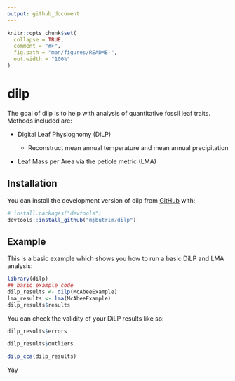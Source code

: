 ```yaml
---
output: github_document
---
```


<!-- README.md is generated from README.Rmd. Please edit that file -->

```r
knitr::opts_chunk$set(
  collapse = TRUE,
  comment = "#>",
  fig.path = "man/figures/README-",
  out.width = "100%"
)
```

# dilp

<!-- badges: start -->

<!-- badges: end -->

The goal of dilp is to help with analysis of quantitative fossil leaf traits. Methods included are:

-   Digital Leaf Physiognomy (DiLP)

    -   Reconstruct mean annual temperature and mean annual precipitation

-   Leaf Mass per Area via the petiole metric (LMA)

## Installation

You can install the development version of dilp from [GitHub](https://github.com/) with:

``` r
# install.packages("devtools")
devtools::install_github("mjbutrim/dilp")
```

## Example

This is a basic example which shows you how to run a basic DiLP and LMA analysis:

```r
library(dilp)
## basic example code
dilp_results <- dilp(McAbeeExample)
lma_results <- lma(McAbeeExample)
dilp_results$results
```

You can check the validity of your DiLP results like so:

```r
dilp_results$errors
```

```r
dilp_results$outliers
```

```r
dilp_cca(dilp_results)
```

Yay
